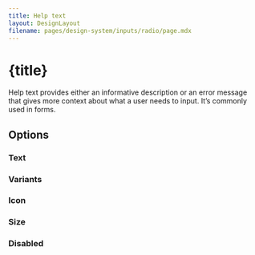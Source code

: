 ```yaml
---
title: Help text
layout: DesignLayout
filename: pages/design-system/inputs/radio/page.mdx
---
```



# {title}

Help text provides either an informative description or an error message that gives more context about what a user needs to input. It’s commonly used in forms.


<MainView />


<div style={{ display: "flex", justifyContent: "flex-start", gap: 30, padding: "30px 0"}}>
    <UIComponentLink link="/pages/ui-component/help-text/" />
</div>

## Options 

### Text

<OptionsView />


### Variants

<VariantView />

### Icon 

<IconView />


### Size

<SizeView />



### Disabled

<DisabledView />

